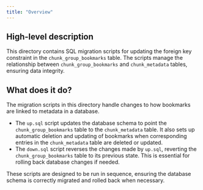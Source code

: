 ```yaml
---
title: "Overview"
---
```


## High-level description
This directory contains SQL migration scripts for updating the foreign key constraint in the `chunk_group_bookmarks` table. The scripts manage the relationship between `chunk_group_bookmarks` and `chunk_metadata` tables, ensuring data integrity.

## What does it do?
The migration scripts in this directory handle changes to how bookmarks are linked to metadata in a database. 

- The `up.sql` script updates the database schema to point the `chunk_group_bookmarks` table to the `chunk_metadata` table. It also sets up automatic deletion and updating of bookmarks when corresponding entries in the `chunk_metadata` table are deleted or updated.
- The `down.sql` script reverses the changes made by `up.sql`, reverting the `chunk_group_bookmarks` table to its previous state. This is essential for rolling back database changes if needed. 

These scripts are designed to be run in sequence, ensuring the database schema is correctly migrated and rolled back when necessary.

